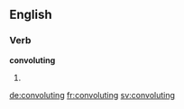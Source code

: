 
==English==

===Verb===
'''convoluting'''

# {{present participle of|convolute}}

[[de:convoluting]]
[[fr:convoluting]]
[[sv:convoluting]]